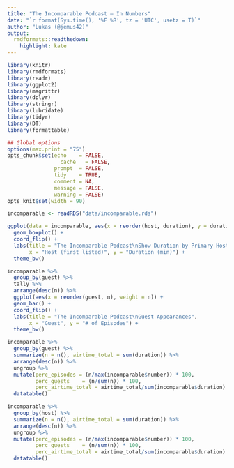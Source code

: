 ```yaml
---
title: "The Incomparable Podcast — In Numbers"
date: "`r format(Sys.time(), '%F %R', tz = 'UTC', usetz = T)`"
author: "Lukas (@jemus42)"
output:
  rmdformats::readthedown:
    highlight: kate
---
```


```r
library(knitr)
library(rmdformats)
library(readr)
library(ggplot2)
library(magrittr)
library(dplyr)
library(stringr)
library(lubridate)
library(tidyr)
library(DT)
library(formattable)

## Global options
options(max.print = "75")
opts_chunk$set(echo    = FALSE,
	             cache   = FALSE,
               prompt  = FALSE,
               tidy    = TRUE,
               comment = NA,
               message = FALSE,
               warning = FALSE)
opts_knit$set(width = 90)

incomparable <- readRDS("data/incomparable.rds")
```

```r
ggplot(data = incomparable, aes(x = reorder(host, duration), y = duration)) +
  geom_boxplot() +
  coord_flip() +
  labs(title = "The Incomparable Podcast\nShow Duration by Primary Host",
       x = "Host (first listed)", y = "Duration (min)") +
  theme_bw()

incomparable %>%
  group_by(guest) %>%
  tally %>%
  arrange(desc(n)) %>%
  ggplot(aes(x = reorder(guest, n), weight = n)) +
  geom_bar() +
  coord_flip() +
  labs(title = "The Incomparable Podcast\nGuest Appearances",
       x = "Guest", y = "# of Episodes") +
  theme_bw()

incomparable %>%
  group_by(guest) %>%
  summarize(n = n(), airtime_total = sum(duration)) %>%
  arrange(desc(n)) %>%
  ungroup %>%
  mutate(perc_episodes = (n/max(incomparable$number)) * 100,
         perc_guests    = (n/sum(n)) * 100,
         perc_airtime_total = airtime_total/sum(incomparable$duration) * 100) %>%
  datatable()

incomparable %>% 
  group_by(host) %>%
  summarize(n = n(), airtime_total = sum(duration)) %>%
  arrange(desc(n)) %>%
  ungroup %>%
  mutate(perc_episodes = (n/max(incomparable$number)) * 100,
         perc_guests    = (n/sum(n)) * 100,
         perc_airtime_total = airtime_total/sum(incomparable$duration) * 100) %>%
  datatable()

```

